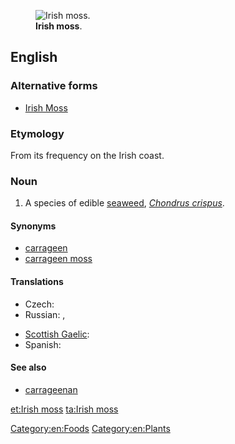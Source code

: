 [[Image:Haeckel Florideae Chondrus crispus.png|thumb|'''Irish moss'''.]]
==English==

===Alternative forms===
* [[Irish Moss]]

===Etymology===

From its frequency on the Irish coast.

===Noun===
{{en-noun|head=[[Irish]] [[moss]]|-}}
{{wikipedia}}

# A species of edible [[seaweed]], ''[[Chondrus crispus]]''.
====Synonyms====
* [[carrageen]]
* [[carrageen moss]]

====Translations====
{{trans-top|seaweed}}
* Czech: {{t-|cs|irský mech|m}}
* Russian: {{t-|ru|ирландский мох|m|tr=irlándskij mox}}, {{t-|ru|жемчужный мох|m|tr=žemčúžnyj mox}}
{{trans-mid}}
* [[Scottish Gaelic]]: {{t-|gd|cairgein|m}}
* Spanish: {{t-|es|musgo de Irlanda|m}}
{{trans-bottom}}

====See also====
* [[carrageenan]]

[[Category:en:Foods]]
[[Category:en:Plants]]

[[et:Irish moss]]
[[ta:Irish moss]]